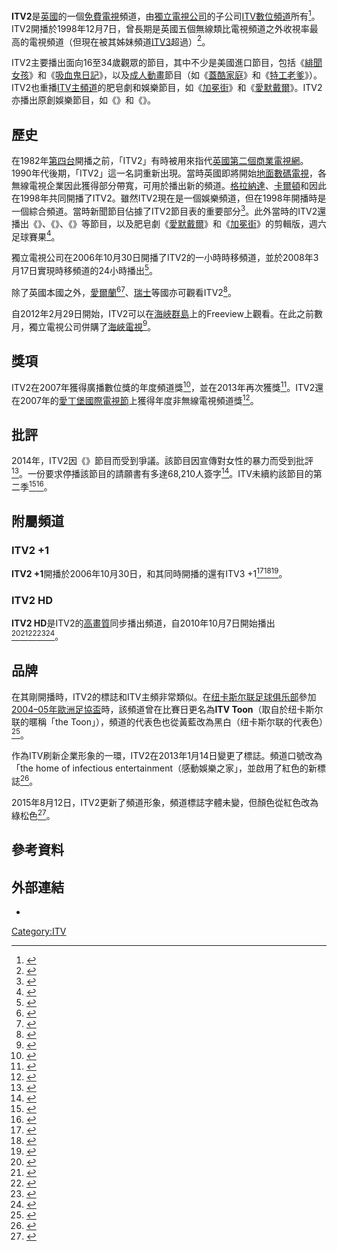 {{Infobox TV channel
| name              = ITV2
| logofile          = ITV2 logo 2015.png
| logosize          = 200px
| logocaption       = 
| logoalt           = 
| launch            = 1998年12月7日
| share             = 
| share as of       = 
| share source      = 
| owner             = [[ITV數位頻道|ITV數位頻道]]<br />（[[獨立電視公司|獨立電視公司]]）
| picture format    = [[1080i|1080i]][[高畫質電視|高畫質電視]]，[[16:9|16:9]][[576i|576i]][[標準畫質電視|標準畫質電視]]
| country           = 英國
| sister names      = [[獨立電視台_(英國)|ITV]]<br>[[ITV3|ITV3]]<br>[[ITV4|ITV4]]<br>[[ITVBe|ITVBe]]<br>[[CITV|CITV]]
| timeshift names   = ITV2 +1
| slogan            = ''TV. And Then Some.''
| web               = {{URL|www.itv.com/hub/itv2}}
| terr serv 1       = [[Freeview|Freeview]]
| terr chan 1       = 第6頻道<br />第28頻道 (+1)
}}
'''ITV2'''是[[英國|英國]]的一個[[免費電視頻道接收|免費電視]]頻道，由[[獨立電視公司|獨立電視公司]]的子公司[[ITV數位頻道|ITV數位頻道]]所有<ref>{{cite web|url=http://www.itv.com/competitions/sites/competitions/files/Documents/itv_Annual_Statement_on_Participation_TV_(1).pdf|title=Annual Statement on Participation TV|publisher=itv.com|access-date=2017-04-25|archive-date=2017-10-15|archive-url=https://web.archive.org/web/20171015202919/http://www.itv.com/competitions/sites/competitions/files/Documents/itv_Annual_Statement_on_Participation_TV_(1).pdf|dead-url=no}}</ref>。ITV2開播於1998年12月7日，曾長期是英國五個無線類比電視頻道之外收視率最高的電視頻道（但現在被其姊妹頻道[[ITV3|ITV3]]超過）<ref>{{cite web|url=http://www.barb.co.uk/whats-new/monthly-viewing-summary?_s=4|title=Viewing summary|publisher=barb.co.uk|access-date=2016-05-14|archive-date=2016-01-25|archive-url=https://web.archive.org/web/20160125052445/http://www.barb.co.uk/whats-new/monthly-viewing-summary?_s=4|dead-url=no}}</ref>。

ITV2主要播出面向16至34歲觀眾的節目，其中不少是美國進口節目，包括《[[緋聞女孩|緋聞女孩]]》和《[[吸血鬼日記|吸血鬼日記]]》，以及[[成人動畫|成人動畫]]節目（如《[[蓋酷家庭|蓋酷家庭]]》和《[[特工老爹|特工老爹]]》）。ITV2也重播[[獨立電視台_(英國)|ITV主頻道]]的肥皂劇和娛樂節目，如《[[加冕街|加冕街]]》和《[[愛默戴爾|愛默戴爾]]》。ITV2亦播出原創娛樂節目，如《{{link-en|名人果汁|Celebrity Juice}}》和《{{link-en|愛島 (2015年電視節目)|Love Island (2015 TV series)|愛島}}》。

== 歷史 ==
在1982年[[第四台_(英國)|第四台]]開播之前，「ITV2」有時被用來指代[[英國第四電視服務|英國第二個商業電視網]]。1990年代後期，「ITV2」這一名詞重新出現。當時英國即將開始[[地面數碼電視|地面數碼電視]]，各無線電視企業因此獲得部分帶寬，可用於播出新的頻道。[[格拉納達股份|格拉納達]]、[[卡爾頓通信股份|卡爾頓]]和{{link-en|UBM公司|UBM plc|聯合新聞媒體}}因此在1998年共同開播了ITV2。雖然ITV2現在是一個娛樂頻道，但在1998年開播時是一個綜合頻道。當時新聞節目佔據了ITV2節目表的重要部分<ref>{{cite web |url=http://www.itnsource.com/shotlist//ITN/1999/09/15/T15099933/?s=southall |title=WHO WHAT WHY: ITV2 | Archive Footage |publisher=ITN Source |date=1999-09-15 |access-date=2013-05-05 |archive-date=2016-03-03 |archive-url=https://web.archive.org/web/20160303204441/http://www.itnsource.com/shotlist//ITN/1999/09/15/T15099933/?s=southall |dead-url=no }}</ref>。此外當時的ITV2還播出《{{link-en|駭人命案事件簿|Midsomer Murders}}》、《{{link-en|摩斯探長|Inspector Morse (TV series)}}》、《{{link-en|法官朱迪|Judge Judy}}》等節目，以及肥皂劇《[[愛默戴爾|愛默戴爾]]》和《[[加冕街|加冕街]]》的剪輯版，週六足球賽果<ref>{{cite web |last=Patterson |first=Mark |url=http://www.marketingmagazine.co.uk/article/59155/media-choice-itv2 |title=MEDIA CHOICE: ITV2 |work=Marketing Magazine |date=1998-12-17 |access-date=2013-05-05 |archive-date=2016-03-04 |archive-url=https://web.archive.org/web/20160304064240/http://www.marketingmagazine.co.uk/article/59155/media-choice-itv2 |dead-url=no }}</ref>。

獨立電視公司在2006年10月30日開播了ITV2的一小時時移頻道，並於2008年3月17日實現時移頻道的24小時播出<ref>{{cite news | title = ITV2+1 to take Men & Motors EPG slot | work = Digital Spy | date = 2008-03-06 | url = http://www.digitalspy.co.uk/tech/news/a90960/itv21-to-take-men--motors-epg-slot.html | access-date = 2008-03-06 | archive-date = 2015-09-24 | archive-url = https://web.archive.org/web/20150924213119/http://www.digitalspy.co.uk/tech/news/a90960/itv21-to-take-men--motors-epg-slot.html | dead-url = no }}</ref>。

除了英國本國之外，[[愛爾蘭共和國|愛爾蘭]]<ref>{{cite web|url=http://businessetc.thejournal.ie/bad-news-for-fans-of-poirot-upc-is-losing-itv2-3-and-4-113698-Apr2011/|title=Bad news for fans of Poirot: UPC is losing ITV2, 3 and 4|publisher=Business ETC|date=2011-03-31|access-date=2021-06-28|archive-date=2013-07-29|archive-url=https://web.archive.org/web/20130729155418/http://businessetc.thejournal.ie/bad-news-for-fans-of-poirot-upc-is-losing-itv2-3-and-4-113698-Apr2011/|dead-url=no}}</ref><ref>{{cite web |url=http://support.upc.ie/app/answers/detail/a_id/324 |title=ITV2, ITV3, & ITV4 channels are no longer available |publisher=UPC Ireland |date=2011-04-01 |archive-url=https://archive.is/20120717112651/http://support.upc.ie/app/answers/detail/a_id/324 |archive-date=2012-07-17 |access-date=2021-06-28 |dead-url=no }}</ref>、[[瑞士|瑞士]]等國亦可觀看ITV2<ref>{{cite web |url=http://www.upc-cablecom.ch/en/television/channels/ |title=Channels – Digital TV |publisher=UPC Cablecom |access-date=2013-09-02 |archive-date=2016-05-18 |archive-url=https://web.archive.org/web/20160518173401/http://www.upc-cablecom.ch/en/television/channels/ |dead-url=no }}</ref>。

自2012年2月29日開始，ITV2可以在[[海峽群島|海峽群島]]上的Freeview上觀看。在此之前數月，獨立電視公司併購了[[ITV海峽電視|海峽電視]]<ref>{{cite news |url=http://www.channelonline.tv/channelonline_jerseynews/DisplayArticle.asp?ID=498412 |title=ITV2 & 3 available from midday |publisher=channelonline.tv |date=2012-02-29 |access-date=2013-05-05 |archive-date=2013-06-14 |archive-url=https://web.archive.org/web/20130614161936/http://www.channelonline.tv/channelonline_jerseynews/DisplayArticle.asp?ID=498412 |dead-url=no }}</ref>。

== 獎項 ==
ITV2在2007年獲得廣播數位獎的年度頻道獎<ref>{{cite web |last=Oatts |first=Joanne |url=http://www.digitalspy.co.uk/media/news/a59878/itv2-named-channel-of-the-year.html |title=ITV2 named channel of the year |work=Digital Spy |date=2007-06-07 |access-date=2007-06-07 |archive-date=2015-09-24 |archive-url=https://web.archive.org/web/20150924053023/http://www.digitalspy.co.uk/media/news/a59878/itv2-named-channel-of-the-year.html |dead-url=no }}</ref>，並在2013年再次獲獎<ref>{{cite web |last=Kanter |first=Jake |url=http://www.broadcastnow.co.uk/home/broadcast-digital-awards/itv2-wins-channel-of-the-year/5057979.article |title=ITV2 wins Channel of the Year |publisher=Broadcast |date=2013-07-03 |access-date=2013-09-02 |archive-date=2020-06-27 |archive-url=https://web.archive.org/web/20200627021736/https://www.broadcastnow.co.uk/home/broadcast-digital-awards/itv2-wins-channel-of-the-year/5057979.article |dead-url=no }}</ref>。ITV2還在2007年的[[愛丁堡國際電視節|愛丁堡國際電視節]]上獲得年度非無線電視頻道獎<ref>{{cite web |last=Wilkes |first=Neil |url=http://www.digitalspy.co.uk/media/news/a73834/bbc-one-named-channel-of-the-year.html |title=BBC One named Channel of the Year |work=Digital Spy |date=2007-08-25 |access-date=2007-08-25 |archive-date=2015-09-24 |archive-url=https://web.archive.org/web/20150924053105/http://www.digitalspy.co.uk/media/news/a73834/bbc-one-named-channel-of-the-year.html |dead-url=no }}</ref>。

==批評==
2014年，ITV2因《{{link-en|Dapper Laughs: On the Pull|Dapper Laughs: On the Pull}}》節目而受到爭議。該節目因宣傳對女性的暴力而受到批評<ref>{{cite web |last= |first= |url=https://www.bbc.com/news/newsbeat-29980142 |title=Dapper Laughs apologises over 'sexist' homeless jokes |work=BBC news |date=2014-11-09 |access-date=2021-06-28 |archive-date=2021-06-28 |archive-url=https://web.archive.org/web/20210628145939/https://www.bbc.com/news/newsbeat-29980142 |dead-url=no }}</ref>。一份要求停播該節目的請願書有多達68,210人簽字<ref>{{cite web|last=|first=|url=https://www.independent.co.uk/voices/comment/clicktivism-works-just-ask-julien-blanc-and-dapper-laughs-9860770.html|title=Julien Blanc and Dapper Laughs have learnt about the power of clicktivism the hard way|work=Independent|date=2014-11-14|access-date=2021-06-28|archive-date=2021-06-28|archive-url=https://web.archive.org/web/20210628145940/https://www.independent.co.uk/voices/comment/clicktivism-works-just-ask-julien-blanc-and-dapper-laughs-9860770.html|dead-url=no}}</ref>。ITV未續約該節目的第二季<ref>{{cite web|last=|first=|url=https://www.bbc.com/news/newsbeat-29993873|title=Dapper Laughs: ITV2 says no second series for comedian|work=BBC news|date=2014-11-10|access-date=2021-06-28|archive-date=2021-06-28|archive-url=https://web.archive.org/web/20210628145939/https://www.bbc.com/news/newsbeat-29993873|dead-url=no}}</ref><ref>{{cite web|last=|first=|url=https://www.itv.com/news/update/2014-11-10/itv-decides-not-to-continue-dapper-laughs-show/|title=Comedian Daniel O'Reilly retires Dapper Laughs|work=itv news|date=2014-11-10|access-date=2021-06-28|archive-date=2021-05-13|archive-url=https://web.archive.org/web/20210513202407/https://www.itv.com/news/update/2014-11-10/itv-decides-not-to-continue-dapper-laughs-show/|dead-url=no}}</ref>。

==附屬頻道==
===ITV2 +1===
'''ITV2 +1'''開播於2006年10月30日，和其同時開播的還有ITV3 +1<ref>{{cite web|last=Shelley|first=Darren|title=Timeshifts planned for ITV2, ITV3|url=http://www.digitalspy.co.uk/tech/news/a37981/timeshifts-planned-for-itv2-itv3.html|work=Digital Spy|access-date=2013-09-29|date=2006-10-10|archive-date=2015-09-24|archive-url=https://web.archive.org/web/20150924212910/http://www.digitalspy.co.uk/tech/news/a37981/timeshifts-planned-for-itv2-itv3.html|dead-url=no}}</ref><ref>{{cite web|last=Oatts|first=Joanne|title=Updated: ITV launches +1 channels|url=http://www.digitalspy.co.uk/tech/news/a38625/itv-launches-1-channels.html|work=Digital Spy|access-date=2013-09-29|date=2006-10-25|archive-date=2015-09-24|archive-url=https://web.archive.org/web/20150924212914/http://www.digitalspy.co.uk/tech/news/a38625/itv-launches-1-channels.html|dead-url=no}}</ref><ref>{{cite web|last=Welsh|first=James|title=ITV2+1 to take Men & Motors EPG slot|url=http://www.digitalspy.co.uk/tech/news/a90960/itv21-to-take-men--motors-epg-slot.html|work=Digital Spy|access-date=2013-09-29|date=2008-03-06|archive-date=2015-09-24|archive-url=https://web.archive.org/web/20150924213119/http://www.digitalspy.co.uk/tech/news/a90960/itv21-to-take-men--motors-epg-slot.html|dead-url=no}}</ref>。

===ITV2 HD===
'''ITV2 HD'''是ITV2的[[高畫質電視|高畫質]]同步播出頻道，自2010年10月7日開始播出<ref>{{cite web|url=http://www.itvplc.com/media/news/itv-2010-interim-results|title=ITV plc 2010 Interim Results & Sky deal|publisher=ITV plc|date=2010-08-03|archive-url=https://web.archive.org/web/20140712130553/http://www.itvplc.com/media/news/itv-2010-interim-results|archive-date=2014-07-12|access-date=2021-06-28|dead-url=no}}</ref><ref>{{cite web|url=http://www.digitalspy.co.uk/tech/news/a279387/itv2-hd-sets-launch-date-on-sky.html|title=ITV2 HD sets launch date on Sky|work=Digital Spy|date=2010-09-29|access-date=2021-06-28|archive-date=2013-08-01|archive-url=https://web.archive.org/web/20130801033558/http://www.digitalspy.co.uk/tech/news/a279387/itv2-hd-sets-launch-date-on-sky.html|dead-url=no}}</ref><ref>{{cite news|url=https://www.theguardian.com/media/2011/mar/02/itv-programme-making-talent|title=ITV earmarks £12m to hire new talent to break international hit drought|work=The Guardian|date=2011-03-02|location=London|first=Mark|last=Sweney|accessdate=2021-06-28|archive-date=2021-06-28|archive-url=https://web.archive.org/web/20210628145940/https://www.theguardian.com/media/2011/mar/02/itv-programme-making-talent|dead-url=no}}</ref><ref>{{cite news|url=https://www.theguardian.com/media/2010/aug/03/itv-unveils-pay-tv-push|title=ITV unveils pay-TV push|work=The Guardian|date=2010-08-03|location=London|first=Mark|last=Sweney|accessdate=2021-06-28|archive-date=2021-06-28|archive-url=https://web.archive.org/web/20210628145939/https://www.theguardian.com/media/2010/aug/03/itv-unveils-pay-tv-push|dead-url=no}}</ref><ref>{{cite web |url=http://about.virginmedia.com/press-release/9306/virgin-media-introduces-hdelightful-itv-channels |title=Virgin Media introduces HDelightful ITV channels |date=2013-03-14 |access-date=2013-03-14 |archive-url=https://web.archive.org/web/20130927150231/http://about.virginmedia.com/press-release/9306/virgin-media-introduces-hdelightful-itv-channels |archive-date=2013-09-27 |dead-url=no }}</ref>。 

== 品牌 ==
在其剛開播時，ITV2的標誌和ITV主頻非常類似。在[[纽卡斯尔联足球俱乐部|纽卡斯尔联足球俱乐部]]參加[[2004–05年歐洲足協盃|2004–05年歐洲足協盃]]時，該頻道曾在比賽日更名為'''ITV Toon'''（取自於纽卡斯尔联的暱稱「the Toon」），頻道的代表色也從黃藍改為黑白（纽卡斯尔联的代表色）<ref>{{cite news | title = ITV grabs Northern Rock for Newcastle Uefa matches | publisher = MediaWeek | date = 2 November 2004 | url = http://www.mediaweek.co.uk/news/514096/ | access-date = 2012-04-01 | archive-date = 2021-06-30 | archive-url = https://web.archive.org/web/20210630142321/https://www.campaignlive.co.uk/article/itv-grabs-northern-rock-newcastle-uefa-matches/514096?src_site=mediaweek | dead-url = no }}</ref>。

作為ITV刷新企業形象的一環，ITV2在2013年1月14日變更了標誌。頻道口號改為「the home of infectious entertainment（感動娛樂之家」，並啟用了紅色的新標誌<ref>{{cite web|url=http://www.digitalspy.co.uk/media/news/a438502/itv1-to-become-itv-in-major-corporate-rebrand.html|title=ITV1 to become 'ITV' in major corporate rebrand|last=Laughlin|first=Andrew|work=Digital Spy|date=2012-11-16|access-date=2012-12-09|archive-date=2015-09-24|archive-url=https://web.archive.org/web/20150924051911/http://www.digitalspy.co.uk/media/news/a438502/itv1-to-become-itv-in-major-corporate-rebrand.html|dead-url=no}}</ref>。

2015年8月12日，ITV2更新了頻道形象，頻道標誌字體未變，但顏色從紅色改為綠松色<ref>{{cite web|url=http://www.itv.com/presscentre/press-releases/new-itv2-branding-launches|title=New ITV2 branding launches|publisher=ITV Press Centre|date=2015-08-12|access-date=2015-08-13|archive-date=2021-06-29|archive-url=https://web.archive.org/web/20210629223512/https://www.itv.com/presscentre/press-releases/new-itv2-branding-launches|dead-url=no}}</ref>。

== 參考資料 ==
{{Reflist|3}}

== 外部連結 ==
* {{itv.com|id=hub/itv2|title=ITV2}}
{{ITV}}
[[Category:ITV|Category:ITV]]